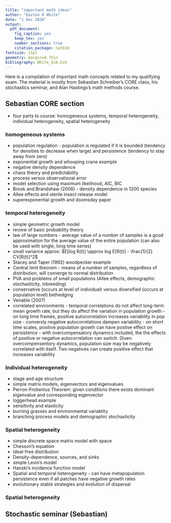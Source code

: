 ```yaml
---
title: "important math ideas"
author: "Easton R White"
date: "1 Dec 2016"
output:
  pdf_document:
    fig_caption: yes
    keep_tex: yes
    number_sections: true
    citation_package: natbib
fontsize: 11pt
geometry: margin=0.75in
bibliography: White_bib.bib
---
```


Here is a compilation of important math concepts related to my qualifying exam. The material is mostly from Sebastian Schreiber's CORE class, his stochastics seminar, and Alan Hastings's math methods course. 

## Sebastian CORE section

- four parts to course: homogeneous systems, temporal heterogeneity, individual heterogeneity, spatial heterogeneity

### homogeneous systems
- population regulation - population is regulated if it is bounded (tendency for densities to decrease when large) and persistence (tendency to stay away from zero)
- exponential growth and whooping crane example
- negative density dependence
- chaos theory and predictability
- process versus observational error
- model selection using maximum likelihood, AIC, BIC
- Brook and Brandshaw (2006) - density dependence in 1200 species
- Allee effects and sterile insect release model
- superexponential growth and doomsday paper

### temporal heterogeneity
- simple geometric growth model
- review of basic probability theory
- law of large numbers - average value of a number of samples is a good approximation for the average value of the entire population (can also be used with single, long time series)
- small variance approx: $E[log R(t)] \approx log E[R(t)] - \frac{1}{2} CV[R(t)]^2$
- Stacey and Taper (1992) woodpecker example
- Central limit theorem - means of a number of samples, regardless of distribution, will converge to normal distribution
- PVA and problems of small populations (Allee effects, demographic stochasticity, inbreeding)
- conservative (occurs at level of individual) versus diversified (occurs at population level) bethedging
- Venable (2007)
- correlated environments 
      - temporal correlations do not affect long-term mean growth rate, but they do affect the variation in population growth
      - on long time frames, positive autocorrelation increases variability in pop size
      - conversly negative autocorrelations dampen variability
      - on short time scales, positive population growth can have postive effect on persistence
      - with overcompensatory dynamics included, the the effects of positive or negative autocorrelation can switch. Given overcompensentory dynamics, population size may be negatively correlated with itself. Two negatives can create positive effect that increases variability
      
### Individual heterogeneity

- stage and age structure
- simple matrix models, eigenvectors and eigenvalues
- Perron-Frobenius Theorem: given conditions there exists dominant eigenvalue and corresponding eigenvector
- loggerhead example
- sensitivity and elasticity
- burning grasses and environmental variablity
- branching process models and demographic stochasticity

### Spatial heterogeneity

- simple discrete space matrix model with space
- Chesson's equation 
- Ideal-free distribution
- Density-dependence, sources, and sinks
- simple Levin's model
- Hanski's incidence function model
- Spatial and temporal heterogeneity - can have metapopulation persistence even if all patches have negative growth rates
- evolutionary stable strategies and evolution of dispersal

### Spatial heterogeneity


## Stochastic seminar (Sebastian)


